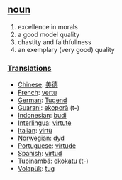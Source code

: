 == [[noun]] == 
# excellence in morals
# a good model quality
# chastity and faithfullness
# an exemplary (very good) quality 

=== [[Translations]] === 
*[[Chinese]]: [[美德]]
*[[French]]: [[vertu]] 
*[[German]]: [[Tugend]]
*[[Guarani]]: [[ekoporã]] (t-)
*[[Indonesian]]: [[budi]] 
*[[Interlingua]]: [[virtute]] 
*[[Italian]]: [[virtù]] 
*[[Norwegian]]: [[dyd]]
*[[Portuguese]]: [[virtude]] 
*[[Spanish]]: [[virtud]]
*[[Tupinambá]]: [[ekokatu]] (t-)
*[[Volapük]]: [[tug]]